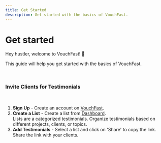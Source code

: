 ```yaml
---
title: Get Started
description: Get started with the basics of VouchFast.
---
```


# Get started

Hey hustler, welcome to VouchFast! 🚀

This guide will help you get started with the basics of VouchFast.

<br />

### Invite Clients for Testimonials

<br />

1. **Sign Up** - Create an account on [VouchFast](/auth).
2. **Create a List** - Create a list from [Dashboard](/dashboard/lists).\
   Lists are a categorized testimonials. Organize testimonials based on different projects, clients, or topics.
3. **Add Testimonials** - Select a list and click on 'Share' to copy the link. Share the link with your clients.
